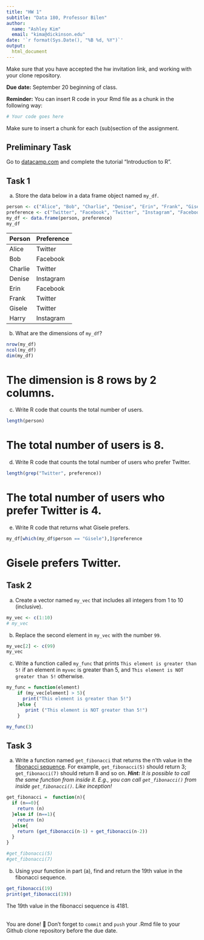 ```yaml
---
title: "HW 1"
subtitle: "Data 180, Professor Bilen"
author: 
  name: "Ashley Kim"
  email: "kima@dickinson.edu"
date: '`r format(Sys.Date(), "%B %d, %Y")`'
output: 
  html_document
---
```

Make sure that you have accepted the hw invitation link, and working with your clone repository.

**Due date:** September 20 beginning of class.

**Reminder:** You can insert R code in your Rmd file as a chunk in the following way:
```r
# Your code goes here
```
Make sure to insert a chunk for each (sub)section of the assignment.

## Preliminary Task
Go to [datacamp.com](https://datacamp.com) and complete the tutorial "Introduction to R".

## Task 1
a) Store the data below in a data frame object named `my_df`.
```r
person <- c("Alice", "Bob", "Charlie", "Denise", "Erin", "Frank", "Gisele", "Harry")
preference <- c("Twitter", "Facebook", "Twitter", "Instagram", "Facebook", "Twitter", "Twitter", "Instagram")
my_df <- data.frame(person, preference)
my_df
```


|Person | Preference|
|:------|:----------|
|Alice | Twitter |
| Bob | Facebook |
| Charlie | Twitter |
| Denise | Instagram |
| Erin | Facebook |
| Frank | Twitter |
| Gisele | Twitter |
| Harry | Instagram |

b) What are the dimensions of `my_df`?
```r
nrow(my_df)
ncol(my_df)
dim(my_df)
```
# The dimension is 8 rows by 2 columns.


c) Write R code that counts the total number of users. 
```r
length(person)
```
# The total number of users is 8.

d) Write R code that counts the total number of users who prefer Twitter.
```r
length(grep("Twitter", preference))
```
# The total number of users who prefer Twitter is 4.

e) Write R code that returns what Gisele prefers.
```r
my_df[which(my_df$person == "Gisele"),]$preference
```
# Gisele prefers Twitter.

## Task 2
a) Create a vector named `my_vec` that includes all integers from 1 to 10 (inclusive).
```r
my_vec <- c(1:10)
# my_vec
```

b) Replace the second element in `my_vec` with the number `99`.
```r
my_vec[2] <- c(99)
my_vec
```

c) Write a function called `my_func` that prints `This element is greater than 5!` if an element in `myvec` is greater than 5, and `This element is NOT greater than 5!` otherwise.
```r
my_func = function(element)
    if (my_vec[element] > 5){
      print("This element is greater than 5!")
    }else {
       print ("This element is NOT greater than 5!")
    }

my_func(3)
```


## Task 3
a. Write a function named `get_fibonacci` that returns the n'th value in the [fibonacci sequence](https://www.mathsisfun.com/numbers/fibonacci-sequence.html). For example, `get_fibonacci(5)` should return 3; `get_fibonacci(7)` should return 8 and so on. ***Hint:** It is possible to call the same function from inside it. E.g., you can call `get_fibonacci()` from inside `get_fibonacci()`. Like inception!*
```r
get_fibonacci =  function(n){
  if (n==0){
    return (n)
  }else if (n==1){
    return (n)
  }else{
    return (get_fibonacci(n-1) + get_fibonacci(n-2))
  }
}

#get_fibonacci(5)
#get_fibonacci(7)
```



b. Using your function in part (a), find and return the 19th value in the fibonacci sequence.
```r
get_fibonacci(19)
print(get_fibonacci(19))
```
The 19th value in the fibonacci sequence is 4181.

<br>
You are done! 🏁 Don't forget to `commit` and `push` your .Rmd file to your Github clone repository before the due date.
<br>

